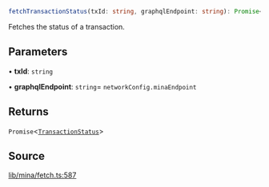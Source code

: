 ```ts
fetchTransactionStatus(txId: string, graphqlEndpoint: string): Promise<TransactionStatus>
```

Fetches the status of a transaction.

## Parameters

• **txId**: `string`

• **graphqlEndpoint**: `string`= `networkConfig.minaEndpoint`

## Returns

`Promise`\<[`TransactionStatus`](../type-aliases/TransactionStatus.mdx)\>

## Source

[lib/mina/fetch.ts:587](https://github.com/o1-labs/o1js/blob/main/src/lib/mina/fetch.ts#L587)

